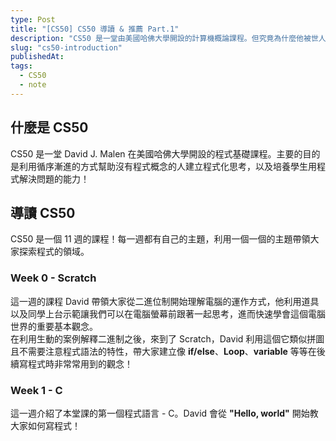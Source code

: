```yaml
---
type: Post
title: "[CS50] CS50 導讀 & 推薦 Part.1"
description: "CS50 是一堂由美國哈佛大學開設的計算機概論課程。但究竟為什麼他被世人如此的推崇呢？我在親身上完課程之後也深陷他的魅力當中，那就讓我們來一探究竟吧！"
slug: "cs50-introduction"
publishedAt:
tags:
  - CS50
  - note
---
```


## 什麼是 CS50

CS50 是一堂 David J. Malen 在美國哈佛大學開設的程式基礎課程。主要的目的是利用循序漸進的方式幫助沒有程式概念的人建立程式化思考，以及培養學生用程式解決問題的能力！

## 導讀 CS50

CS50 是一個 11 週的課程！每一週都有自己的主題，利用一個一個的主題帶領大家探索程式的領域。

### Week 0 - Scratch

這一週的課程 David 帶領大家從二進位制開始理解電腦的運作方式，他利用道具以及同學上台示範讓我們可以在電腦螢幕前跟著一起思考，進而快速學會這個電腦世界的重要基本觀念。  
在利用生動的案例解釋二進制之後，來到了 Scratch，David 利用這個它類似拼圖且不需要注意程式語法的特性，帶大家建立像 **if/else**、**Loop**、**variable** 等等在後續寫程式時非常常用到的觀念！

### Week 1 - C

這一週介紹了本堂課的第一個程式語言 - C。David 會從 **"Hello, world"** 開始教大家如何寫程式！
